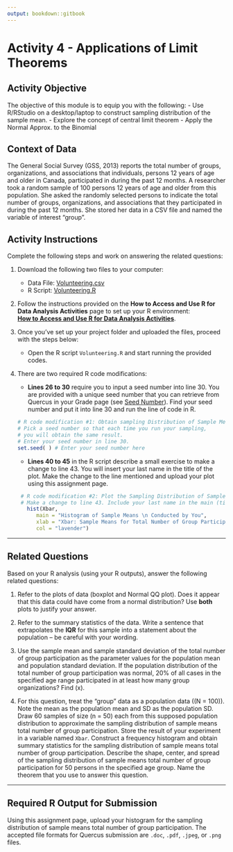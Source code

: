 ```yaml
---
output: bookdown::gitbook
---
```

# Activity 4 - Applications of Limit Theorems

## Activity Objective

The objective of this module is to equip you with the following:
- Use R/RStudio on a desktop/laptop to construct sampling distribution of the sample mean. 
- Explore the concept of central limit theorem
- Apply the Normal Approx. to the Binomial

## Context of Data

The General Social Survey (GSS, 2013) reports the total number of groups, organizations, and associations that individuals, persons 12 years of age and older in Canada, participated in during the past 12 months. A researcher took a random sample of 100 persons 12 years of age and older from this population. She asked the randomly selected persons to indicate the total number of groups, organizations, and associations that they participated in during the past 12 months. She stored her data in a CSV file and named the variable of interest “group”.

## Activity Instructions

Complete the following steps and work on answering the related questions:

1. Download the following two files to your computer:
   - Data File: [Volunteering.csv](https://raw.githubusercontent.com/aslemand/Data-Analysis-Activities/main/data/Activity_4/Volunteering.csv)
   - R Script: [Volunteering.R](https://raw.githubusercontent.com/aslemand/Data-Analysis-Activities/main/data/Activity_4/Volunteering.R)

2. Follow the instructions provided on the **How to Access and Use R for Data Analysis Activities** page to set up your R environment:  
   [**How to Access and Use R for Data Analysis Activities**](#how-to-set-up-r-for-data-analysis-activities).

3. Once you’ve set up your project folder and uploaded the files, proceed with the steps below:

   - Open the R script `Volunteering.R` and start running the provided codes.

4. There are two required R code modifications:
   - **Lines 26 to 30** require you to input a seed number into line 30. You are provided with a unique seed number that you can retrieve from Quercus in your Grade page (see [Seed Number](#)). Find your seed number and put it into line 30 and run the line of code in R.
   ```r
   # R code modification #1: Obtain sampling Distribution of Sample Means
   # Pick a seed number so that each time you run your sampling,
   # you will obtain the same result.
   # Enter your seed number in line 30.
   set.seed( ) # Enter your seed number here
   ```
   - **Lines 40 to 45** in the R script describe a small exercise to make a change to line 43. You will insert your last name in the title of the plot. Make the change to the line mentioned and upload your plot using this assignment page.
   ```r
    # R code modification #2: Plot the Sampling Distribution of Sample Means for Total Number of Group Participation
    # Make a change to line 43. Include your last name in the main (title) argument.
      hist(Xbar, 
         main = "Histogram of Sample Means \n Conducted by You", 
         xlab = "Xbar: Sample Means for Total Number of Group Participation", 
         col = "lavender")

   ```

---

## Related Questions

Based on your R analysis (using your R outputs), answer the following related questions:

1. Refer to the plots of data (boxplot and Normal QQ plot). Does it appear that this data could have come from a normal distribution? Use **both** plots to justify your answer.

2. Refer to the summary statistics of the data. Write a sentence that extrapolates the **IQR** for this sample into a statement about the population – be careful with your wording.

3. Use the sample mean and sample standard deviation of the total number of group participation as the parameter values for the population mean and population standard deviation. If the population distribution of the total number of group participation was normal, 20% of all cases in the specified age range participated in at least how many group organizations? Find \(x\).

4. For this question, treat the “group” data as a population data (\(N = 100\)). Note the mean as the population mean and SD as the population SD. Draw 60 samples of size \(n = 50\) each from this supposed population distribution to approximate the sampling distribution of sample means total number of group participation. Store the result of your experiment in a variable named `Xbar`. Construct a frequency histogram and obtain summary statistics for the sampling distribution of sample means total number of group participation. Describe the shape, center, and spread of the sampling distribution of sample means total number of group participation for 50 persons in the specified age group. Name the theorem that you use to answer this question.

---

## Required R Output for Submission

Using this assignment page, upload your histogram for the sampling distribution of sample means total number of group participation. The accepted file formats for Quercus submission are `.doc`, `.pdf`, `.jpeg`, or `.png` files.
